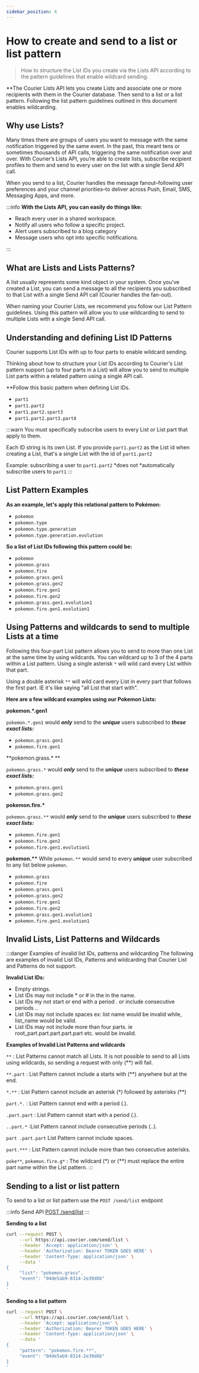 ```yaml
---
sidebar_position: 4
---
```



# How to create and send to a list or list pattern

> How to structure the List IDs you create via the Lists API according to the pattern guidelines that enable wildcard sending.

\*\*The Courier Lists API lets you create Lists and associate one or more recipients with them in the Courier database. Then send to a list or a list pattern. Following the list pattern guidelines outlined in this document enables wildcarding.

<YoutubeEmbed videoId="0k70TmgSK8o" />

## Why use Lists?

Many times there are groups of users you want to message with the same notification triggered by the same event. In the past, this meant tens or sometimes thousands of API calls, triggering the same notification over and over. With Courier’s Lists API, you’re able to create lists, subscribe recipient profiles to them and send to every user on the list with a single Send API call.

When you send to a list, Courier handles the message fanout–following user preferences and your channel priorities–to deliver across Push, Email, SMS, Messaging Apps, and more.

:::info **With the Lists API, you can easily do things like:**

- Reach every user in a shared workspace.
- Notify all users who follow a specific project.
- Alert users subscribed to a blog category
- Message users who opt into specific notifications.

:::

## What are Lists and Lists Patterns?

A list usually represents some kind object in your system. Once you've created a List, you can send a message to all the recipients you subscribed to that List with a single Send API call (Courier handles the fan-out).

When naming your Courier Lists, we recommend you follow our List Pattern guidelines. Using this pattern will allow you to use wildcarding to send to multiple Lists with a single Send API call.

## Understanding and defining List ID Patterns

Courier supports List IDs with up to four parts to enable wildcard sending.

Thinking about how to structure your List IDs according to Courier's List pattern support (up to four parts in a List) will allow you to send to multiple List parts within a related pattern using a single API call.

\*\*Follow this basic pattern when defining List IDs.

- `part1`
- `part1.part2`
- `part1.part2.spart3`
- `part1.part2.part3.part4`

:::warn You must specifically subscribe users to every List or List part that apply to them.

Each ID string is its own List. If you provide `part1.part2` as the List id when creating a List, that's a single List with the id of `part1.part2`

Example: subscribing a user to `part1.part2` *does not *automatically subscribe users to `part1`
:::

## List Pattern Examples

**As an example, let's apply this relational pattern to Pokémon:**

- `pokemon`
- `pokemon.type`
- `pokemon.type.generation`
- `pokemon.type.generation.evolution`

**So a list of List IDs following this pattern could be:**

- `pokemon`
- `pokemon.grass`
- `pokemon.fire`
- `pokemon.grass.gen1`
- `pokemon.grass.gen2`
- `pokemon.fire.gen1`
- `pokemon.fire.gen2`
- `pokemon.grass.gen1.evolution1`
- `pokemon.fire.gen1.evolution1`

## Using Patterns and wildcards to send to multiple Lists at a time

Following this four-part List pattern allows you to send to more than one List at the same time by using wildcards. You can wildcard up to 3 of the 4 parts within a List pattern.
Using a single asterisk `*` will wild card every List within that part.

Using a double asterisk `**` will wild card every List in every part that follows the first part. IE it's like saying "all List that start with".

**Here are a few wildcard examples using our Pokemon Lists:**

**pokemon.\*.gen1**

`pokemon.*.gen1` would **_only_** send to the **_unique_** users subscribed to **_these exact lists:_**

- `pokemon.grass.gen1`
- `pokemon.fire.gen1`

**pokemon.grass.\* **

`pokemon.grass.*` would **_only_** send to the **_unique_** users subscribed to **_these exact lists:_**

- `pokemon.grass.gen1`
- `pokemon.grass.gen2`

**pokemon.fire.\***

`pokemon.grass.**` would **_only_** send to the **_unique_** users subscribed to **_these exact lists:_**

- `pokemon.fire.gen1`
- `pokemon.fire.gen2`
- `pokemon.fire.gen1.evolution1`

**pokemon.\*\***
While `pokemon.**` would send to every **_unique_** user subscribed to any list below `pokemon`.

- `pokemon.grass`
- `pokemon.fire`
- `pokemon.grass.gen1`
- `pokemon.grass.gen2`
- `pokemon.fire.gen1`
- `pokemon.fire.gen2`
- `pokemon.grass.gen1.evolution1`
- `pokemon.fire.gen1.evolution1`

## Invalid Lists, List Patterns and Wildcards

:::danger Examples of invalid list IDs, patterns and wildcarding
The following are examples of invalid List IDs, Patterns and wildcarding that Courier List and Patterns do not support.

**Invalid List IDs:**

- Empty strings.
- List IDs may not include \* or # in the in the name.
- List IDs my not start or end with a period . or include consecutive periods ..
- List IDs may not include spaces ex: list name would be invalid while, list_name would be valid.
- List IDs may not include more than four parts. ie root_part.part.part.part.part etc. would be invalid.

**Examples of Invalid List Patterns and wildcards**

`**` : List Patterns cannot match all Lists. It is not possible to send to all Lists using wildcards, so sending a request with only (\*\*) will fail.

`**.part` : List Pattern cannot include a starts with (\*\*) anywhere but at the end.

`*.**` : List Pattern cannot include an asterisk (\*) followed by asterisks (\*\*)

`part.*.` : List Pattern cannot end with a period (.).

`.part.part` : List Pattern cannot start with a period (.).

`..part.*` :List Pattern cannot include consecutive periods (..).

`part .part.part` List Pattern cannot include spaces.

`part.***` : List Pattern cannot include more than two consecutive asterisks.

`poke**`, `pokemon.fire.g*` : The wildcard (\*) or (\*\*) must replace the entire part name within the List pattern.
:::

## Sending to a list or list pattern

To send to a list or list pattern use the `POST /send/list` endpoint

:::info Send API
[POST /send/list](/reference/send/list)
:::

**Sending to a list**

```bash title=cURL
curl --request POST \
     --url https://api.courier.com/send/list \
     --header 'Accept: application/json' \
     --header 'Authorization: Bearer TOKEN GOES HERE' \
     --header 'Content-Type: application/json' \
     --data '
{
     "list": "pokemon.grass",
     "event": "04de5ab9-8314-2e39d6b"
}
'
```

**Sending to a list pattern**

```bash title=cURL
curl --request POST \
     --url https://api.courier.com/send/list \
     --header 'Accept: application/json' \
     --header 'Authorization: Bearer TOKEN GOES HERE' \
     --header 'Content-Type: application/json' \
     --data '
{
     "pattern": "pokemon.fire.**",
     "event": "04de5ab9-8314-2e39d6b"
}
'
```
